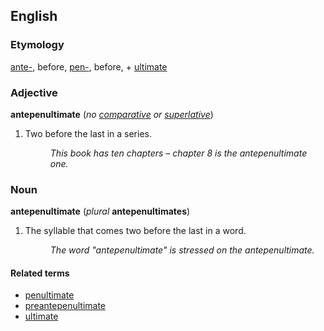 ==English==
===Etymology===
[[ante-]], before, [[pen-]], before, + [[ultimate]]

===Adjective===
'''antepenultimate''' (''no [[comparative]] or [[superlative]]'')

#Two before the last in a series.
#:''This book has ten chapters &ndash; chapter 8 is the antepenultimate one.''

===Noun===
'''antepenultimate''' (''plural'' '''antepenultimates''')

#The syllable that comes two before the last in a word.
#:''The word "antepenultimate" is stressed on the antepenultimate.''

====Related terms====
*[[penultimate]]
*[[preantepenultimate]]
*[[ultimate]]